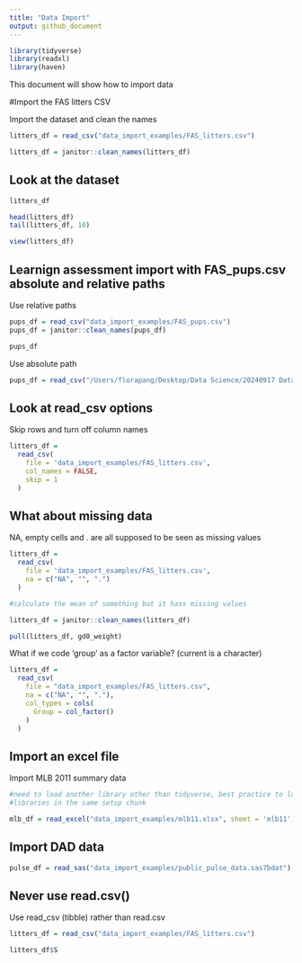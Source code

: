 ```yaml
---
title: "Data Import"
output: github_document
---
```


```r
library(tidyverse)
library(readxl)
library(haven)
```

This document will show how to import data

#Import the FAS litters CSV 

Import the dataset and clean the names

```r
litters_df = read_csv("data_import_examples/FAS_litters.csv")

litters_df = janitor::clean_names(litters_df)
```

## Look at the dataset 

```r
litters_df

head(litters_df)
tail(litters_df, 10)
```

```r
view(litters_df)

```

## Learnign assessment import with FAS_pups.csv absolute and relative paths

Use relative paths

```r
pups_df = read_csv("data_import_examples/FAS_pups.csv")
pups_df = janitor::clean_names(pups_df)

pups_df

```

Use absolute path

```r
pups_df = read_csv("/Users/florapang/Desktop/Data Science/20240917 Data Wrangling i/data_import_examples/FAS_pups.csv")
```

## Look at read_csv options 

Skip rows and turn off column names 

```r
litters_df = 
  read_csv(
    file = 'data_import_examples/FAS_litters.csv',
    col_names = FALSE,
    skip = 1
  )
```

## What about missing data

NA, empty cells and . are all supposed to be seen as missing values

```r
litters_df = 
  read_csv(
    file = 'data_import_examples/FAS_litters.csv',
    na = c("NA", "", ".")
  )

#calculate the mean of something but it hass missing values

litters_df = janitor::clean_names(litters_df)

pull(litters_df, gd0_weight)
```

What if we code 'group' as a factor variable? (current is a character)

```r
litters_df = 
  read_csv(
    file = "data_import_examples/FAS_litters.csv",
    na = c("NA", "", "."),
    col_types = cols(
      Group = col_factor()
    )
  )
```


## Import an excel file

Import MLB 2011 summary data

```r

#need to load another library other than tidyverse, best practice to load all 
#libraries in the same setup chunk

mlb_df = read_excel("data_import_examples/mlb11.xlsx", sheet = 'mlb11')
```

## Import DAD data

```r
pulse_df = read_sas("data_import_examples/public_pulse_data.sas7bdat")
```

## Never use read.csv()

Use read_csv (tibble) rather than read.csv

```r
litters_df = read_csv("data_import_examples/FAS_litters.csv")

litters_df$S
```

